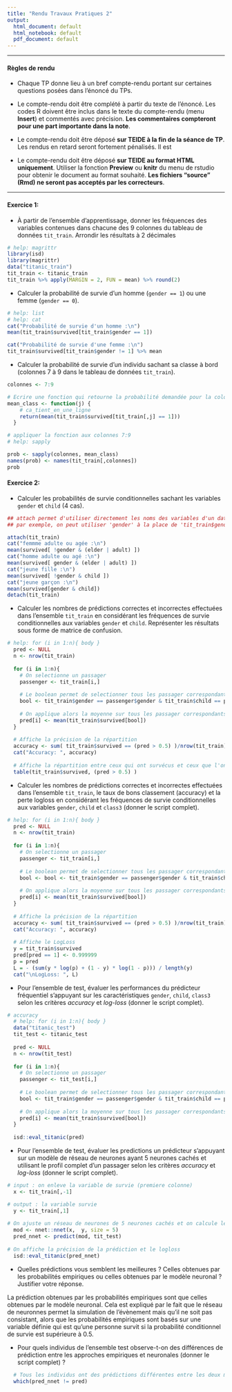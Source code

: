 ```yaml
---
title: "Rendu Travaux Pratiques 2"
output:
  html_document: default
  html_notebook: default
  pdf_document: default
---
```


** **

#### Règles de rendu

* Chaque TP donne lieu à un bref compte-rendu portant sur certaines questions posées dans l'énoncé du TPs.

* Le compte-rendu doit être complété à partir du texte de l'énoncé. Les codes R doivent être inclus dans le texte du compte-rendu (menu **Insert**) et commentés avec précision. **Les commentaires compteront pour une part importante dans la note**.

* Le compte-rendu doit être déposé **sur TEIDE à la fin de la séance de TP**. Les rendus en retard seront fortement pénalisés. Il est 

* Le compte-rendu doit être déposé **sur TEIDE au format HTML uniquement**. Utiliser la fonction **Preview** ou **knitr** du menu de rstudio pour obtenir le document au format souhaité. **Les fichiers "source" (Rmd) ne seront pas acceptés par les correcteurs**.


** **


#### Exercice 1:  

*  À partir de l'ensemble d'apprentissage, donner les fréquences des variables contenues dans chacune des 9 colonnes du tableau de données `tit_train`.  Arrondir les résultats à 2 décimales

```r
# help: magrittr
library(isd)
library(magrittr)
data("titanic_train")
tit_train <- titanic_train  
tit_train %>% apply(MARGIN = 2, FUN = mean) %>% round(2)
```

* Calculer la probabilité de survie d'un homme (`gender == 1`) ou une femme (`gender == 0`).

```r
# help: list
# help: cat
cat("Probabilité de survie d'un homme :\n")
mean(tit_train$survived[tit_train$gender == 1]) 

cat("Probabilité de survie d'une femme :\n")
tit_train$survived[tit_train$gender != 1] %>% mean
```

* Calculer la probabilité de survie d'un individu sachant sa classe à bord (colonnes 7 à 9 dans le tableau de données `tit_train`).
```r
colonnes <- 7:9

# Ecrire une fonction qui retourne la probabilité demandée pour la colonne j
mean_class <- function(j) {
    # ca_tient_en_une_ligne
    return(mean(tit_train$survived[tit_train[,j] == 1]))
  }

# appliquer la fonction aux colonnes 7:9
# help: sapply

prob <- sapply(colonnes, mean_class)
names(prob) <- names(tit_train[,colonnes])
prob
```

#### Exercice 2: 

* Calculer les probabilités de survie conditionnelles sachant les variables `gender` et `child` (4 cas).

```r
## attach permet d'utiliser directement les noms des variables d'un data.frame
## par exemple, on peut utiliser 'gender' à la place de 'tit_train$gender'

attach(tit_train)
cat("femmme adulte ou agée :\n") 
mean(survived[ !gender & (elder | adult) ])
cat("homme adulte ou agé :\n")
mean(survived[ gender & (elder | adult) ])
cat("jeune fille :\n")
mean(survived[ !gender & child ])
cat("jeune garçon :\n")
mean(survived[gender & child])
detach(tit_train)
```

* Calculer les nombres de prédictions correctes et incorrectes effectuées dans l'ensemble `tit_train` en considérant les fréquences de survie conditionnelles aux variables `gender` et `child`. Représenter les résultats sous forme de matrice de confusion.

```r

# help: for (i in 1:n){ body }
  pred <- NULL
  n <- nrow(tit_train)
   
  for (i in 1:n){
    # On selectionne un passager
    passenger <- tit_train[i,]  
    
    # Le boolean permet de selectionner tous les passager correspondant au même sexe et caracteristique enfant que le passager selectionne
    bool <- tit_train$gender == passenger$gender & tit_train$child == passenger$child 
    
    # On applique alors la moyenne sur tous les passager correspondants
    pred[i] <- mean(tit_train$survived[bool])
  }
  
  # Affiche la précision de la répartition
  accuracy <- sum( tit_train$survived == (pred > 0.5) )/nrow(tit_train)
  cat("Accuracy: ", accuracy)
  
  # Affiche la répartition entre ceux qui ont survécus et ceux que l'on prévoit qui vont survivre (FALSE, TRUE correspond à la prédiction et, 0,1 correspondent aux statistiques)
  table(tit_train$survived, (pred > 0.5) )
```

* Calculer  les nombres de prédictions correctes et incorrectes effectuées dans l'ensemble `tit_train`, le taux de bons classement (accuracy) et la perte logloss en considérant les fréquences de survie conditionnelles aux variables `gender`, `child` et `class3`  (donner le script complet).

```r

# help: for (i in 1:n){ body }
  pred <- NULL
  n <- nrow(tit_train)
  
  for (i in 1:n){
    # On selectionne un passager
    passenger <- tit_train[i,]  
    
    # Le boolean permet de selectionner tous les passager correspondant au même sexe, caracteristique enfant et la classe que le passager selectionne
    bool <- bool <- tit_train$gender == passenger$gender & tit_train$child == passenger$child & tit_train$class3 == passenger$class3
    
    # On applique alors la moyenne sur tous les passager correspondants
    pred[i] <- mean(tit_train$survived[bool])
  }
  
  # Affiche la précision de la répartition
  accuracy <- sum( tit_train$survived == (pred > 0.5) )/nrow(tit_train)
  cat("Accuracy: ", accuracy)
  
  # Affiche le LogLoss
  y = tit_train$survived
  pred[pred == 1] <- 0.999999
  p = pred
  L = - (sum(y * log(p) + (1 - y) * log(1 - p))) / length(y)
  cat("\nLogLoss: ", L)
```

* Pour l'ensemble de test, évaluer les performances du prédicteur fréquentiel s'appuyant sur les caractéristiques `gender`, `child`, `class3` selon les critères *accuracy* et *log-loss*  (donner le script complet).

```r
# accuracy
  # help: for (i in 1:n){ body }
  data("titanic_test")
  tit_test <- titanic_test
  
  pred <- NULL
  n <- nrow(tit_test)
  
  for (i in 1:n){
    # On selectionne un passager
    passenger <- tit_test[i,]  
    
    # Le boolean permet de selectionner tous les passager correspondant au même sexe, caracteristique enfant et la classe que le passager selectionne
    bool <- tit_train$gender == passenger$gender & tit_train$child == passenger$child  &  tit_train$class3 == passenger$class3 
     
    # On applique alors la moyenne sur tous les passager correspondants
    pred[i] <- mean(tit_train$survived[bool])
  }
  
  isd::eval_titanic(pred)
```

* Pour l'ensemble de test, évaluer les predictions un prédicteur s'appuyant sur un modèle de réseau de neurones ayant 5 neurones cachés et utilisant le profil complet d'un passager  selon les critères *accuracy* et *log-loss*  (donner le script complet).

```r
# input : on enleve la variable de survie (premiere colonne)
  x <- tit_train[,-1]

# output : la variable survie
  y <- tit_train[,1]
  
# On ajuste un réseau de neurones de 5 neurones cachés et on calcule les prédictions (probabilités) 
  mod <- nnet::nnet(x,  y, size = 5)
  pred_nnet <- predict(mod, tit_test)
  
# On affiche la précision de la prédiction et le logloss
  isd::eval_titanic(pred_nnet)
```

* Quelles prédictions vous semblent les meilleures ? Celles obtenues par les probabilités empiriques ou celles obtenues par le modèle neuronal ? Justifier votre réponse. 

La prédiction obtenues par les probabilités empiriques sont que celles obtenues par le modèle neuronal. Cela est expliqué par le fait que le réseau de neuronnes permet la simulation de l'évènement mais qu'il ne soit pas consistant, alors que les probabilités empiriques sont basés sur une variable définie qui est qu'une personne survit si la probabilité conditionnel de survie est supérieure à 0.5.


* Pour quels individus de l'ensemble test observe-t-on des différences de prédiction entre les approches empiriques et neuronales (donner le script complet) ? 

```r
  # Tous les individus ont des prédictions différentes entre les deux méthodes
  which(pred_nnet != pred)
```




